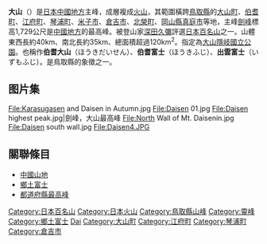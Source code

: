 {{Infobox Mountain
| 名稱 =大山
| 照片 =Mt Daisen Full View.jpg
| 照片說明 =從西方望大山
| 海拔 =1729[[公尺|公尺]]
| 位置 ={{JPN}} [[鳥取縣|鳥取縣]]
| 山脈 =大山山系
| 相對高度 = 
| 座標 ={{coord|35|22|16|N|133|32|24|E}}
| 地形圖 = 
| 類別 =成層火山
| 年齡 = 
| 最近噴發 =
| 首次登頂 =
| 最容易的攀登路線 =
| pushpin_map = Japan
| pushpin_map_caption = 大山的位置
| latd=35 |latm=22 |lats=16 |latNS=N
| longd=133 |longm=32 |longs=24 |longEW=E
}}
'''大山'''（{{jpn|j=大山|hg=だいせん|rm=Daisen|f=y}}）是[[日本|日本]][[中國地方|中國地方]]主峰，成層複成[[火山|火山]]，其範圍橫跨[[鳥取縣|鳥取縣]]的[[大山町|大山町]]、[[伯耆町|伯耆町]]、[[江府町|江府町]]、[[琴浦町|琴浦町]]、[[米子市|米子市]]、[[倉吉市|倉吉市]]、[[北榮町|北榮町]]、[[岡山縣|岡山縣]][[真庭市|真庭市]]等地，主峰[[劍峰|劍峰]]標高1,729公尺是[[中國地方|中國地方]]的最高峰。被登山家[[深田久彌|深田久彌]]評選[[日本百名山|日本百名山]]之一。山體東西長約40km、南北長約35km、總面積超過120km<sup>2</sup>。指定為[[大山隱岐國立公園|大山隱岐國立公園]]。也稱作'''伯耆大山'''（ほうきだいせん）、'''伯耆富士'''（ほうきふじ）、'''出雲富士'''（いずもふじ）。是鳥取縣的象徵之一。

==  图片集 ==
<gallery perrow="3">
File:Karasugasen and Daisen in Autumn.jpg
File:Daisen 01.jpg
File:Daisen highest peak.jpg|劍峰，大山最高峰
File:North Wall of Mt. Daisenin.jpg
File:Daisen south wall.jpg
File:Daisen4.JPG
</gallery>

== 關聯條目 ==
{{Commonscat|Daisen (mountain)}}
* [[中國山地|中國山地]]
* [[鄉土富士|鄉土富士]]
* [[都道府縣最高峰|都道府縣最高峰]]

{{日本百名山}}
{{DEFAULTSORT:Daisen}}
{{Authority control}}
[[Category:日本百名山|Category:日本百名山]]
[[Category:日本火山|Category:日本火山]]
[[Category:鳥取縣山峰|Category:鳥取縣山峰]]
[[Category:靈峰|Category:靈峰]]
[[Category:鄉土富士|Category:鄉土富士]]
[[Category:日本百景|Dai]]
[[Category:大山町|Category:大山町]]
[[Category:江府町|Category:江府町]]
[[Category:琴浦町|Category:琴浦町]]
[[Category:倉吉市|Category:倉吉市]]